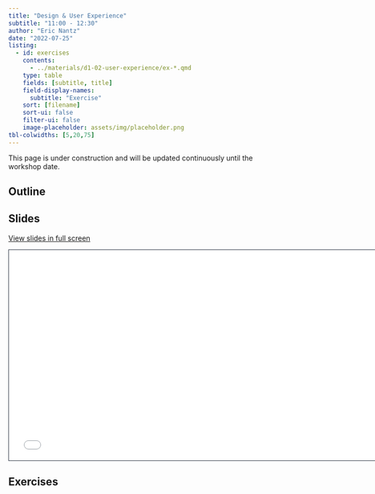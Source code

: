 ```yaml
---
title: "Design & User Experience"
subtitle: "11:00 - 12:30"
author: "Eric Nantz"
date: "2022-07-25"
listing:
  - id: exercises
    contents:
      - ../materials/d1-02-user-experience/ex-*.qmd
    type: table
    fields: [subtitle, title]
    field-display-names: 
      subtitle: "Exercise"
    sort: [filename]
    sort-ui: false
    filter-ui: false
    image-placeholder: assets/img/placeholder.png
tbl-colwidths: [5,20,75]
---
```


::: callout-warning
This page is under construction and will be updated continuously until the workshop date.
:::

## Outline

## Slides

[View slides in full screen](../materials/d1-02-user-experience/index.html)

```{=html}
<iframe class="slide-deck" src="../materials/d1-02-user-experience/" height="420" width="747" style="border: 1px solid #2e3846;"></iframe>
```

## Exercises

::: {#exercises}
:::
